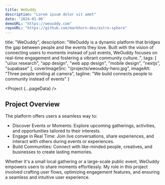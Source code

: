 ```yaml
---
title: WeOuddy
description: "Lorem ipsum dolor sit amet"
date: '2024-01-06'
demoURL: "https://weouddy.com"
repoURL: "https://github.com/markhorn-dev/astro-sphere"
---
```



  title: "WeOuddy",
  description: "WeOuddy is a dynamic platform that bridges the gap between people and the events they love. Built with the vision of connecting users to moments instead of just events, WeOuddy focuses on real-time engagement and fostering a vibrant community culture..",
  tags: [
    "ui/ux research",
    "app design",
    "web app design",
    "mobile design",
    "nextjs",
    "supabase"
  ],
  coverImageSrc: "/projects/weouddy-hero.jpg",
  imageAlt: "Three people smiling at camera",
  tagline: "We build connects people to community instead of events"
}


<Project {...pageData} />

## Project Overview

The platform offers users a seamless way to:

- Discover Events or Moments: Explore upcoming gatherings, activities, and opportunities tailored to their interests.
- Engage in Real Time: Join live conversations, share experiences, and interact with others during events or experiences.
- Build Communities: Connect with like-minded people, creatives, and businesses to create lasting memories.

Whether it's a small local gathering or a large-scale public event, WeOuddy empowers users to share moments effortlessly. My role in this project involved crafting user flows, optimizing engagement features, and ensuring a seamless and intuitive user experience.


